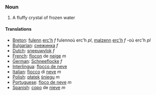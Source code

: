 === Noun ===

#A fluffy crystal of frozen water

====Translations====
*[[Breton]]: [[fulenn]] [[erc'h]] ''f'' fulennoù erc'h ''pl'', [[malzenn]] [[erc'h]] ''f'' -où erc'h ''pl''
*[[Bulgarian]]: [[снежинка]] ''f''
*[[Dutch]]: [[sneeuwvlok]] ''f''
*[[French]]: [[flocon]] de [[neige]] ''m''
*[[German]]: [[Schneeflocke]] ''f''
*[[Interlingua]]: [[flocco de neve]]
*[[Italian]]: [[fiocco]] di [[neve]] ''m''
*[[Polish]]: [[płatek]] [[śnieg]]u ''m''
*[[Portuguese]]: [[floco de neve]] ''m''
*[[Spanish]]: [[copo]] de [[nieve]] ''m''